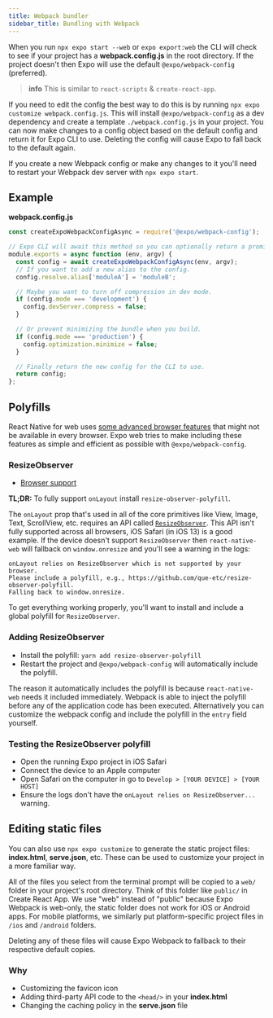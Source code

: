 ```yaml
---
title: Webpack bundler
sidebar_title: Bundling with Webpack
---
```


When you run `npx expo start --web` or `expo export:web` the CLI will check to see if your project has a **webpack.config.js** in the root directory. If the project doesn't then Expo will use the default `@expo/webpack-config` (preferred).

> **info** This is similar to `react-scripts` & `create-react-app`.

If you need to edit the config the best way to do this is by running `npx expo customize webpack.config.js`.
This will install `@expo/webpack-config` as a dev dependency and create a template `./webpack.config.js` in your project.
You can now make changes to a config object based on the default config and return it for Expo CLI to use.
Deleting the config will cause Expo to fall back to the default again.

If you create a new Webpack config or make any changes to it you'll need to restart your Webpack dev server with `npx expo start`.

## Example

**webpack.config.js**

```ts
const createExpoWebpackConfigAsync = require('@expo/webpack-config');

// Expo CLI will await this method so you can optionally return a promise.
module.exports = async function (env, argv) {
  const config = await createExpoWebpackConfigAsync(env, argv);
  // If you want to add a new alias to the config.
  config.resolve.alias['moduleA'] = 'moduleB';

  // Maybe you want to turn off compression in dev mode.
  if (config.mode === 'development') {
    config.devServer.compress = false;
  }

  // Or prevent minimizing the bundle when you build.
  if (config.mode === 'production') {
    config.optimization.minimize = false;
  }

  // Finally return the new config for the CLI to use.
  return config;
};
```

## Polyfills

React Native for web uses [some advanced browser features](https://github.com/necolas/react-native-web/blob/e4ed0fd3c863e6c61aa3ea8afeff79b7fa74b461/packages/docs/src/introduction.stories.mdx#install) that might not be available in every browser. Expo web tries to make including these features as simple and efficient as possible with `@expo/webpack-config`.

### ResizeObserver

- [Browser support](https://caniuse.com/#feat=resizeobserver)

**TL;DR:** To fully support `onLayout` install `resize-observer-polyfill`.

The `onLayout` prop that's used in all of the core primitives like View, Image, Text, ScrollView, etc. requires an API called [`ResizeObserver`](https://drafts.csswg.org/resize-observer-1/). This API isn't fully supported across all browsers, iOS Safari (in iOS 13) is a good example. If the device doesn't support `ResizeObserver` then `react-native-web` will fallback on `window.onresize` and you'll see a warning in the logs:

```
onLayout relies on ResizeObserver which is not supported by your browser.
Please include a polyfill, e.g., https://github.com/que-etc/resize-observer-polyfill.
Falling back to window.onresize.
```

To get everything working properly, you'll want to install and include a global polyfill for `ResizeObserver`.

### Adding ResizeObserver

- Install the polyfill: `yarn add resize-observer-polyfill`
- Restart the project and `@expo/webpack-config` will automatically include the polyfill.

The reason it automatically includes the polyfill is because `react-native-web` needs it included immediately. Webpack is able to inject the polyfill before any of the application code has been executed. Alternatively you can customize the webpack config and include the polyfill in the `entry` field yourself.

### Testing the ResizeObserver polyfill

- Open the running Expo project in iOS Safari
- Connect the device to an Apple computer
- Open Safari on the computer in go to `Develop > [YOUR DEVICE] > [YOUR HOST]`
- Ensure the logs don't have the `onLayout relies on ResizeObserver...` warning.

## Editing static files

You can also use `npx expo customize` to generate the static project files: **index.html**, **serve.json**, etc.
These can be used to customize your project in a more familiar way.

All of the files you select from the terminal prompt will be copied to a `web/` folder in your project's root directory. Think of this folder like `public/` in Create React App. We use "web" instead of "public" because Expo Webpack is web-only, the static folder does not work for iOS or Android apps. For mobile platforms, we similarly put platform-specific project files in `/ios` and `/android` folders.

Deleting any of these files will cause Expo Webpack to fallback to their respective default copies.

### Why

- Customizing the favicon icon
- Adding third-party API code to the `<head/>` in your **index.html**
- Changing the caching policy in the **serve.json** file
